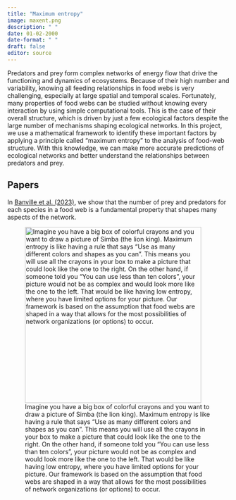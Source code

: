 ```yaml
---
title: "Maximum entropy"
image: maxent.png
description: " " 
date: 01-02-2000
date-format: " "
draft: false
editor: source
---
```


Predators and prey form complex networks of energy flow that drive the functioning and dynamics of ecosystems. Because of their high number and variability, knowing all feeding relationships in food webs is very challenging, especially at large spatial and temporal scales. Fortunately, many properties of food webs can be studied without knowing every interaction by using simple computational tools. This is the case of their overall structure, which is driven by just a few ecological factors despite the large number of mechanisms shaping ecological networks. In this project, we use a mathematical framework to identify these important factors by applying a principle called "maximum entropy" to the analysis of food-web structure. With this knowledge, we can make more accurate predictions of ecological networks and better understand the relationships between predators and prey. 

## Papers

In [Banville et al. (2023)](https://arxiv.org/abs/2210.03190), we show that the number of prey and predators for each species in a food web is a fundamental property that shapes many aspects of the network. 

![Imagine you have a big box of colorful crayons and you want to draw a picture of Simba (the lion king). Maximum entropy is like having a rule that says "Use as many different colors and shapes as you can". This means you will use all the crayons in your box to make a picture that could look like the one to the right. On the other hand, if someone told you "You can use less than ten colors", your picture would not be as complex and would look more like the one to the left. That would be like having low entropy, where you have limited options for your picture. Our framework is based on the assumption that food webs are shaped in a way that allows for the most possibilities of network organizations (or options) to occur.](maxent.png){width=400}

